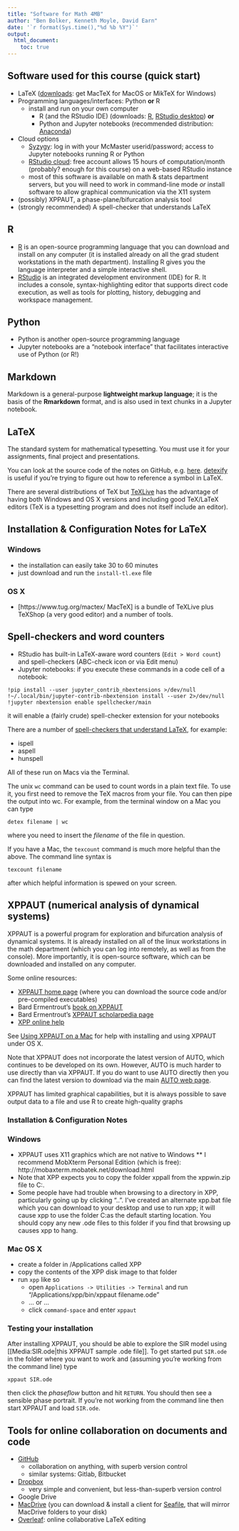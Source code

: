 ```yaml
---
title: "Software for Math 4MB"
author: "Ben Bolker, Kenneth Moyle, David Earn"
date: '`r format(Sys.time(),"%d %b %Y")`'
output:
  html_document:
    toc: true
---
```


## Software used for this course (quick start)

- LaTeX ([downloads](https://www.latex-project.org/get/): get MacTeX for MacOS or MikTeX for Windows)
- Programming languages/interfaces: Python **or** R
   - install and run on your own computer
       - R (and the RStudio IDE) (downloads: [R](https://cloud.r-project.org/), [RStudio desktop](https://rstudio.com/products/rstudio/download/)) **or**
       - Python and Jupyter notebooks (recommended distribution: [Anaconda](https://www.anaconda.com/products/individual))
- Cloud options
   - [Syzygy](mcmaster.syzygy.ca): log in with your McMaster userid/password; access to Jupyter notebooks running R or Python
   - [RStudio cloud](https://rstudio.cloud/): free account allows 15 hours of computation/month (probably? enough for this course) on a web-based RStudio instance
   - most of this software is available on math & stats department servers, but you will need to work in command-line mode *or* install software to allow graphical communication via the X11 system
- (possibly) XPPAUT, a phase-plane/bifurcation analysis tool
- (strongly recommended) A spell-checker that understands LaTeX

## R

- [R](http://www.r-project.org) is an open-source programming language that you can download and install on any computer (it is installed already on all the grad student workstations in the math department).  Installing R gives you the language interpreter and a simple interactive shell.
- [RStudio](https://www.rstudio.com/products/rstudio/) is an integrated development environment (IDE) for R. It includes a console, syntax-highlighting editor that supports direct code execution, as well as tools for plotting, history, debugging and workspace management.

## Python

- Python is another open-source programming language
- Jupyter notebooks are a "notebook interface" that facilitates interactive use of Python (or R!)

## Markdown

Markdown is a general-purpose **lightweight markup language**; it is the basis of the **Rmarkdown** format, and is also used in text chunks in a Jupyter notebook.

## LaTeX

The standard system for mathematical typesetting.  You must use it for your assignments, final project and presentations.

You can look at the source code of the notes on GitHub, e.g. [here](https://github.com/bbolker/math4mb/blob/master/notes/epi1.rmd0). [detexify](https://detexify.kirelabs.org/classify.html) is useful if you're trying to figure out how to reference a symbol in LaTeX.

There are several distributions of TeX but [TeXLive](https://www.tug.org/texlive/) has the advantage of having both Windows and OS X versions and including good TeX/LaTeX editors (TeX is a typesetting program and does not itself include an editor).

## Installation & Configuration Notes for LaTeX

### Windows
* the installation can easily take 30 to 60 minutes
* just download and run the `install-tl.exe` file

### OS X
* [https://www.tug.org/mactex/ MacTeX] is a bundle of TeXLive plus TeXShop (a very good editor) and a number of tools.

## Spell-checkers and word counters

- RStudio has built-in LaTeX-aware word counters (`Edit > Word count`) and spell-checkers (ABC-check icon or via Edit menu)
- Jupyter notebooks: if you execute these commands in a code cell of a notebook:

```
!pip install --user jupyter_contrib_nbextensions >/dev/null
!~/.local/bin/jupyter-contrib-nbextension install --user 2>/dev/null
!jupyter nbextension enable spellchecker/main
```

it will enable a (fairly crude) spell-checker extension for your notebooks

There are a number of [spell-checkers that understand LaTeX](http://en.wikibooks.org/wiki/LaTeX/Tips_and_Tricks#Spell-checking_and_Word_Counting), for example:

* ispell
* aspell
* hunspell

All of these run on Macs via the Terminal.

The unix `wc` command can be used to count words in a plain text file.  To use it, you first need to remove the TeX macros from your file.  You can then pipe the output into wc.  For example, from the terminal window on a Mac you can type
```
detex filename | wc
```
where you need to insert the _filename_ of the file in question.

If you have a Mac, the `texcount` command is much more helpful than the above.  The command line syntax is
```
texcount filename
```
after which helpful information is spewed on your screen.



## XPPAUT (numerical analysis of dynamical systems)

XPPAUT is a powerful program for exploration and bifurcation analysis of dynamical systems.  It is already installed on all of the linux workstations in the math department (which you can log into remotely, as well as from the console).  More importantly, it is open-source software, which can be downloaded and installed on any computer.

Some online resources:

* [XPPAUT home page](http://www.math.pitt.edu/~bard/xpp/xpp.html) (where you can download the source code and/or pre-compiled executables)
* Bard Ermentrout's [book on XPPAUT](https://www.amazon.ca/exec/obidos/ASIN/0898715067/)
* Bard Ermentrout's [XPPAUT scholarpedia page](http://www.scholarpedia.org/article/XPPAUT)
* [XPP online help](http://www.math.pitt.edu/~bard/xpp/help/xpphelp.html)

See [Using XPPAUT on a Mac](using_XPPAUT_on_a_mac.md) for help with installing and using XPPAUT under OS X.

Note that XPPAUT does not incorporate the latest version of AUTO, which continues to be developed on its own.  However, AUTO is much harder to use directly than via XPPAUT.
If you do want to use AUTO directly then you can find the latest version to download via the main [AUTO web page](http://cmvl.cs.concordia.ca/auto/).

XPPAUT has limited graphical capabilities, but it is always possible to save output data to a file and use R to create high-quality graphs

### Installation & Configuration Notes

### Windows

* XPPAUT uses X11 graphics which are not native to Windows
** I recommend MobXterm Personal Edition (which is free): http://mobaxterm.mobatek.net/download.html
* Note that XPP expects you to copy the folder xppall from the xppwin.zip file to C:\.
* Some people have had trouble when browsing to a directory in XPP, particularly going up by clicking "..".  I've created an alternate xpp.bat file which you can download to your desktop and use to run xpp; it will cause xpp to use the folder C:\xppall as the default starting location.  You should copy any new .ode files to this folder if you find that browsing up causes xpp to hang.

### Mac OS X
* create a folder in /Applications called XPP
* copy the contents of the XPP disk image to that folder
* run `xpp` like so 
   *  open `Applications -> Utilities -> Terminal` and run "/Applications/xpp/bin/xppaut filename.ode"
   * ... or ...
   * click `command-space` and enter `xppaut`

### Testing your installation

After installing XPPAUT, you should be able to explore the SIR model using [[Media:SIR.ode|this XPPAUT sample .ode file]].  To get started put `SIR.ode` in the folder where you want to work and (assuming you're working from the command line) type
```
xppaut SIR.ode
```
then click the _phaseflow_ button and hit `RETURN`.  You should then see a sensible phase portrait.  If you're not working from the command line then start XPPAUT and load `SIR.ode`.


## Tools for online collaboration on documents and code

- [GitHub](https://github.com/)
    - collaboration on anything, with superb version control
	- similar systems: Gitlab, Bitbucket
- [Dropbox](https://www.dropbox.com/)
    - very simple and convenient, but less-than-superb version control
- Google Drive
- [MacDrive](https://macdrive.mcmaster.ca/accounts/login/?next=/) (you can download & install a client for [Seafile](https://www.seafile.com/en/download/), that will mirror MacDrive folders to your disk)
- [Overleaf](https://www.overleaf.com/): online collaborative LaTeX editing

